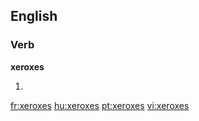 ==English==

===Verb===
'''xeroxes'''

# {{third-person singular of|[[xerox]]}}

[[fr:xeroxes]]
[[hu:xeroxes]]
[[pt:xeroxes]]
[[vi:xeroxes]]
